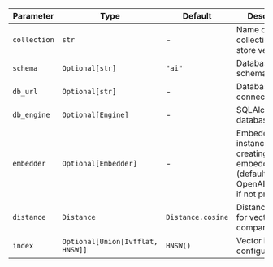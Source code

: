 | Parameter    | Type                             | Default           | Description                                                                            |
| ------------ | -------------------------------- | ----------------- | -------------------------------------------------------------------------------------- |
| `collection` | `str`                            | -                 | Name of the collection to store vector data                                            |
| `schema`     | `Optional[str]`                  | `"ai"`            | Database schema name                                                                   |
| `db_url`     | `Optional[str]`                  | -            | Database connection URL                                                                |
| `db_engine`  | `Optional[Engine]`               | -            | SQLAlchemy database engine                                                             |
| `embedder`   | `Optional[Embedder]`             | -            | Embedder instance for creating embeddings (defaults to OpenAIEmbedder if not provided) |
| `distance`   | `Distance`                       | `Distance.cosine` | Distance metric for vector comparisons                                                 |
| `index`      | `Optional[Union[Ivfflat, HNSW]]` | `HNSW()`          | Vector index configuration                                                             |
